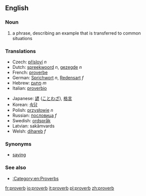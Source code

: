 ==English==
===Noun===
# a phrase, describing an example that is transferred to common situations

===Translations===
{{top}}
*Czech: [[přísloví]] ''n''
*Dutch: [[spreekwoord]] ''n'', [[gezegde]] ''n''
*French: [[proverbe]]
*German: [[Sprichwort]] ''n'', [[Redensart]] ''f''
*Hebrew: [[פתגם]] ''m''
*Italian: [[proverbio]]
{{mid}}
*Japanese: [[諺]] ([[ことわざ]]), [[格言]]
*Korean: [[속담]]
*Polish: [[przysłowie]] ''n''
*Russian: [[пословица]] ''f''
*Swedish: [[ordspråk]] {{n}}
*Latvian: sakãmvards
*Welsh: [[dihareb]] ''f''
{{bottom}}

===Synonyms===
*[[saying]]

===See also===
*[[:Category:en:Proverbs]]

[[fr:proverb]]
[[io:proverb]]
[[it:proverb]]
[[pl:proverb]]
[[zh:proverb]]